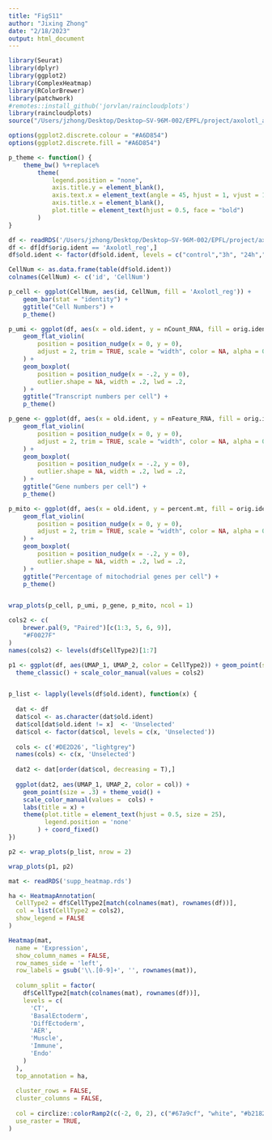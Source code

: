 ```yaml
---
title: "FigS11"
author: "Jixing Zhong"
date: "2/18/2023"
output: html_document
---
```


```r
library(Seurat)
library(dplyr)
library(ggplot2)
library(ComplexHeatmap)
library(RColorBrewer)
library(patchwork)
#remotes::install_github('jorvlan/raincloudplots')
library(raincloudplots)
source("/Users/jzhong/Desktop/Desktop–SV-96M-002/EPFL/project/axolotl_aer_final/rmd_pl_figs/0.scripts/R_rainclouds.R")

options(ggplot2.discrete.colour = "#A6D854")
options(ggplot2.discrete.fill = "#A6D854")

p_theme <- function() {
    theme_bw() %+replace%
        theme(
            legend.position = "none",
            axis.title.y = element_blank(),
            axis.text.x = element_text(angle = 45, hjust = 1, vjust = 1),
            axis.title.x = element_blank(),
            plot.title = element_text(hjust = 0.5, face = "bold")
        )
}
```

```r
df <- readRDS('/Users/jzhong/Desktop/Desktop–SV-96M-002/EPFL/project/axolotl_aer_final/rmd_pl_figs/separate_metadata_reg.rds')
df <- df[df$orig.ident == 'Axolotl_reg',]
df$old.ident <- factor(df$old.ident, levels = c("control","3h", "24h","72h","7dpa" ,"14dpa"))

CellNum <- as.data.frame(table(df$old.ident))
colnames(CellNum) <- c('id', 'CellNum')
```


```r
p_cell <- ggplot(CellNum, aes(id, CellNum, fill = 'Axolotl_reg')) +
    geom_bar(stat = "identity") +
    ggtitle("Cell Numbers") +
    p_theme()

p_umi <- ggplot(df, aes(x = old.ident, y = nCount_RNA, fill = orig.ident)) +
    geom_flat_violin(
        position = position_nudge(x = 0, y = 0),
        adjust = 2, trim = TRUE, scale = "width", color = NA, alpha = 0.7
    ) +
    geom_boxplot(
        position = position_nudge(x = -.2, y = 0),
        outlier.shape = NA, width = .2, lwd = .2,
    ) +
    ggtitle("Transcript numbers per cell") +
    p_theme()

p_gene <- ggplot(df, aes(x = old.ident, y = nFeature_RNA, fill = orig.ident)) +
    geom_flat_violin(
        position = position_nudge(x = 0, y = 0),
        adjust = 2, trim = TRUE, scale = "width", color = NA, alpha = 0.7
    ) +
    geom_boxplot(
        position = position_nudge(x = -.2, y = 0),
        outlier.shape = NA, width = .2, lwd = .2,
    ) +
    ggtitle("Gene numbers per cell") +
    p_theme()

p_mito <- ggplot(df, aes(x = old.ident, y = percent.mt, fill = orig.ident)) +
    geom_flat_violin(
        position = position_nudge(x = 0, y = 0),
        adjust = 2, trim = TRUE, scale = "width", color = NA, alpha = 0.7
    ) +
    geom_boxplot(
        position = position_nudge(x = -.2, y = 0),
        outlier.shape = NA, width = .2, lwd = .2,
    ) +
    ggtitle("Percentage of mitochodrial genes per cell") +
    p_theme()


wrap_plots(p_cell, p_umi, p_gene, p_mito, ncol = 1)

```


```r
cols2 <- c(
    brewer.pal(9, "Paired")[c(1:3, 5, 6, 9)],
    "#F0027F"
)
names(cols2) <- levels(df$CellType2)[1:7]

p1 <- ggplot(df, aes(UMAP_1, UMAP_2, color = CellType2)) + geom_point(size = .3) + 
  theme_classic() + scale_color_manual(values = cols2)


p_list <- lapply(levels(df$old.ident), function(x) {
  
  dat <- df
  dat$col <- as.character(dat$old.ident)
  dat$col[dat$old.ident != x]  <- 'Unselected'
  dat$col <- factor(dat$col, levels = c(x, 'Unselected'))
  
  cols <- c('#DE2D26', "lightgrey")
  names(cols) <- c(x, 'Unselected')
  
  dat2 <- dat[order(dat$col, decreasing = T),]
  
  ggplot(dat2, aes(UMAP_1, UMAP_2, color = col)) + 
    geom_point(size = .3) + theme_void() + 
    scale_color_manual(values =  cols) +
    labs(title = x) +
    theme(plot.title = element_text(hjust = 0.5, size = 25),
          legend.position = 'none'
        ) + coord_fixed()
})

p2 <- wrap_plots(p_list, nrow = 2)

wrap_plots(p1, p2)
```


```r
mat <- readRDS('supp_heatmap.rds')

ha <- HeatmapAnnotation(
  CellType2 = df$CellType2[match(colnames(mat), rownames(df))],
  col = list(CellType2 = cols2),
  show_legend = FALSE
)

Heatmap(mat,
  name = 'Expression',
  show_column_names = FALSE,
  row_names_side = 'left',
  row_labels = gsub('\\.[0-9]+', '', rownames(mat)),
  
  column_split = factor(
    df$CellType2[match(colnames(mat), rownames(df))],
    levels = c(
      'CT',
      'BasalEctoderm',
      'DiffEctoderm',
      'AER',
      'Muscle',
      'Immune',
      'Endo'
    )
  ),
  top_annotation = ha,
  
  cluster_rows = FALSE,
  cluster_columns = FALSE,
  
  col = circlize::colorRamp2(c(-2, 0, 2), c("#67a9cf", "white", "#b2182b")),
  use_raster = TRUE,
)

```


